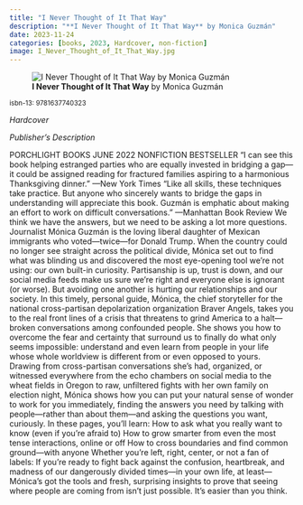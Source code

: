 ```yaml
---
title: "I Never Thought of It That Way"
description: "**I Never Thought of It That Way** by Monica Guzmán"
date: 2023-11-24
categories: [books, 2023, Hardcover, non-fiction]
image: I_Never_Thought_of_It_That_Way.jpg
---
```

![**I Never Thought of It That Way** by Monica Guzmán](I_Never_Thought_of_It_That_Way.jpg){fig-align="left"}

<sup>isbn-13: 9781637740323</sup>

*Hardcover*

*Publisher's Description*

PORCHLIGHT BOOKS JUNE 2022 NONFICTION BESTSELLER “I can see this book
helping estranged parties who are equally invested in bridging a gap—it
could be assigned reading for fractured families aspiring to a harmonious
Thanksgiving dinner.” —New York Times “Like all skills, these techniques
take practice. But anyone who sincerely wants to bridge the gaps in
understanding will appreciate this book. Guzmán is emphatic about making an
effort to work on difficult conversations.” —Manhattan Book Review We think
we have the answers, but we need to be asking a lot more questions.
Journalist Mónica Guzmán is the loving liberal daughter of Mexican
immigrants who voted—twice—for Donald Trump. When the country could no
longer see straight across the political divide, Mónica set out to find
what was blinding us and discovered the most eye-opening tool we’re not
using: our own built-in curiosity. Partisanship is up, trust is down, and
our social media feeds make us sure we’re right and everyone else is
ignorant (or worse). But avoiding one another is hurting our relationships
and our society. In this timely, personal guide, Mónica, the chief
storyteller for the national cross-partisan depolarization organization
Braver Angels, takes you to the real front lines of a crisis that threatens
to grind America to a halt—broken conversations among confounded people.
She shows you how to overcome the fear and certainty that surround us to
finally do what only seems impossible: understand and even learn from
people in your life whose whole worldview is different from or even opposed
to yours. Drawing from cross-partisan conversations she’s had, organized,
or witnessed everywhere from the echo chambers on social media to the wheat
fields in Oregon to raw, unfiltered fights with her own family on election
night, Mónica shows how you can put your natural sense of wonder to work
for you immediately, finding the answers you need by talking with
people—rather than about them—and asking the questions you want, curiously.
In these pages, you’ll learn: How to ask what you really want to know (even
if you’re afraid to) How to grow smarter from even the most tense
interactions, online or off How to cross boundaries and find common
ground—with anyone Whether you’re left, right, center, or not a fan of
labels: If you’re ready to fight back against the confusion, heartbreak,
and madness of our dangerously divided times—in your own life, at
least—Mónica’s got the tools and fresh, surprising insights to prove that
seeing where people are coming from isn’t just possible. It’s easier than
you think.